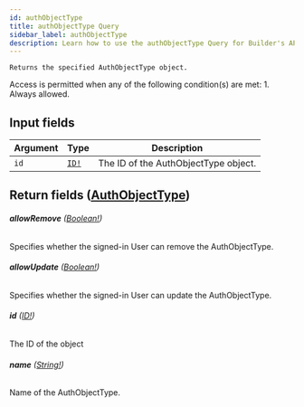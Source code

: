 ```yaml
---
id: authObjectType
title: authObjectType Query
sidebar_label: authObjectType
description: Learn how to use the authObjectType Query for Builder's API.
---
```


    Returns the specified AuthObjectType object.

Access is permitted when any of the following condition(s) are met: 1. Always allowed.

## Input fields

| Argument | Type                              | Description                          |
| -------- | --------------------------------- | ------------------------------------ |
| `id`     | [`ID!`](/docs/composer/builder/api/schema/scalar/ID.mdx) | The ID of the AuthObjectType object. |

## Return fields ([AuthObjectType](/docs/composer/builder/api/schema/object/AuthObjectType.mdx))

###### <b>allowRemove</b> ([Boolean!](/docs/composer/builder/api/schema/scalar/Boolean.mdx))

Specifies whether the signed-in User can remove the AuthObjectType.

###### <b>allowUpdate</b> ([Boolean!](/docs/composer/builder/api/schema/scalar/Boolean.mdx))

Specifies whether the signed-in User can update the AuthObjectType.

###### <b>id</b> ([ID!](/docs/composer/builder/api/schema/scalar/ID.mdx))

The ID of the object

###### <b>name</b> ([String!](/docs/composer/builder/api/schema/scalar/String.mdx))

Name of the AuthObjectType.
